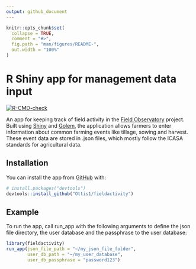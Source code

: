 ```yaml
---
output: github_document
---
```


<!-- README.md is generated from README.Rmd. Please edit that file -->

```r
knitr::opts_chunk$set(
  collapse = TRUE,
  comment = "#>",
  fig.path = "man/figures/README-",
  out.width = "100%"
)
```

# R Shiny app for management data input

<!-- badges: start -->
[![R-CMD-check](https://github.com/Ottis1/fieldactivity/workflows/R-CMD-check/badge.svg)](https://github.com/Ottis1/fieldactivity/actions)
<!-- badges: end -->

An app for keeping track of field activity in the [Field Observatory](https://www.fieldobservatory.org) project. Built using [Shiny](http://shiny.rstudio.com/) and [Golem](https://thinkr-open.github.io/golem/), the application allows farmers to enter information about common farming events like tillage, sowing and harvest. These event data are stored in .json files, which mostly follow the ICASA standards for agricultural data.

## Installation

<!-- You can install the released version of fieldactivity from [CRAN](https://CRAN.R-project.org) with:

``` r
install.packages("fieldactivity")
``` 
-->

You can install the app from [GitHub](https://github.com/) with:

``` r
# install.packages("devtools")
devtools::install_github("Ottis1/fieldactivity")
```
## Example

To run the app, call run_app with the following arguments to define the json file directory, the user database and the passphrase to the user database:
```r
library(fieldactivity)
run_app(json_file_path = "~/my_json_file_folder", 
        user_db_path = "~/my_user_database",
        user_db_passphrase = "password123")
```

<!-- What is special about using `README.Rmd` instead of just `README.md`? You can include R chunks like so:

```r
summary(cars)
```

You'll still need to render `README.Rmd` regularly, to keep `README.md` up-to-date. `devtools::build_readme()` is handy for this. You could also use GitHub Actions to re-render `README.Rmd` every time you push. An example workflow can be found here: <https://github.com/r-lib/actions/tree/master/examples>.

You can also embed plots, for example:

```r
plot(pressure)
```

In that case, don't forget to commit and push the resulting figure files, so they display on GitHub and CRAN. -->

